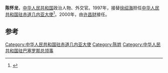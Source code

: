 '''陈怀龙'''，[[中华人民共和国|中华人民共和国]]政治人物、外交官。1997年，接替[[徐绍海|徐绍海]]担任[[中国驻赤道几内亚大使列表|中华人民共和国驻赤道几内亚大使]]<ref>{{cite web|author=中华人民共和国外交部|title=中国驻赤道几内亚共和国历任大使|url=http://www.mfa.gov.cn/chn/pds/ziliao/wjrw/2167/2170/t9181.htm|publisher=中华人民共和国外交部|accessdate=2012-03-03}}</ref>。2000年，由[[许昌财|许昌财]]接任。

== 参考 ==
{{reflist}}
{{start box}}
{{s-dip}}
{{succession box|[[徐绍海|徐绍海]]|[[许昌财|许昌财]]|[[中国驻赤道几内亚大使列表|中华人民共和国驻赤道几内亚大使]]|1997年8月-2000年11月}}
{{end box}}
{{中国政治人物小作品}}

[[Category:中华人民共和国驻赤道几内亚大使|Category:中华人民共和国驻赤道几内亚大使]]
[[Category:陈姓|Category:陈姓]]
[[Category:中华人民共和国驻巴塞罗那总领事|Category:中华人民共和国驻巴塞罗那总领事]]